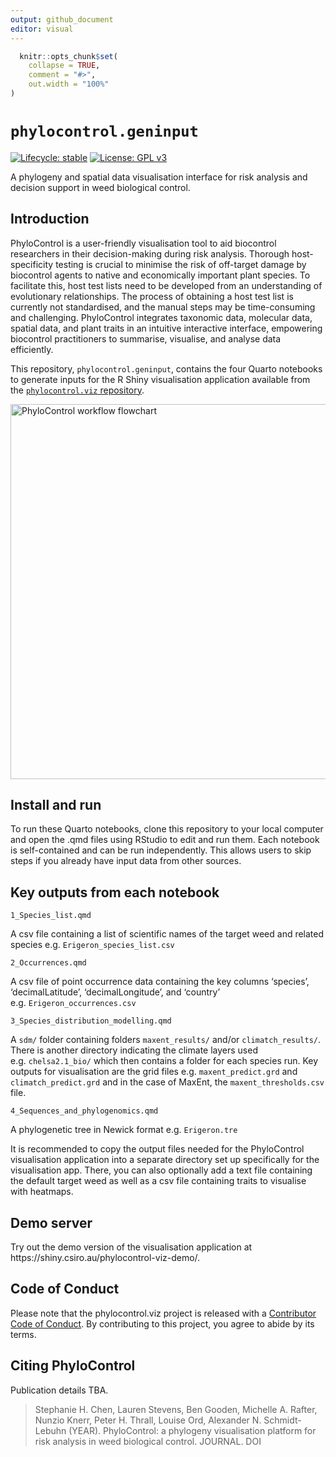 ```yaml
---
output: github_document
editor: visual
---
```


<!-- README.md is generated from README.Rmd. Please edit that file -->

```r
  knitr::opts_chunk$set(
    collapse = TRUE,
    comment = "#>",
    out.width = "100%"
)
```

# `phylocontrol.geninput`

<!-- badges: start -->

[![Lifecycle: stable](https://lifecycle.r-lib.org/articles/figures/lifecycle-stable.svg)](https://lifecycle.r-lib.org/articles/stages.html#stable)
[![License: GPL v3](https://img.shields.io/badge/License-GPLv3-blue.svg)](https://www.gnu.org/licenses/gpl-3.0)

<!-- badges: end -->

A phylogeny and spatial data visualisation interface for risk analysis and decision support in weed biological control.

## Introduction

PhyloControl is a user-friendly visualisation tool to aid biocontrol researchers in their decision-making during risk analysis. Thorough host-specificity testing is crucial to minimise the risk of off-target damage by biocontrol agents to native and economically important plant species. To facilitate this, host test lists need to be developed from an understanding of evolutionary relationships. The process of obtaining a host test list is currently not standardised, and the manual steps may be time-consuming and challenging. PhyloControl integrates taxonomic data, molecular data, spatial data, and plant traits in an intuitive interactive interface, empowering biocontrol practitioners to summarise, visualise, and analyse data efficiently.

This repository, `phylocontrol.geninput`, contains the four Quarto notebooks to generate inputs for the R Shiny visualisation application available from the [`phylocontrol.viz` repository](https://github.com/csiro/phylocontrol.viz).

<p align="center">

<img src="flowchart.png" alt="PhyloControl workflow flowchart" height="600"/>

</p>

## Install and run

To run these Quarto notebooks, clone this repository to your local computer and open the .qmd files using RStudio to edit and run them. Each notebook is self-contained and can be run independently. This allows users to skip steps if you already have input data from other sources.

## Key outputs from each notebook

`1_Species_list.qmd`

A csv file containing a list of scientific names of the target weed and related species e.g. `Erigeron_species_list.csv`

`2_Occurrences.qmd`

A csv file of point occurrence data containing the key columns 'species', 'decimalLatitude', 'decimalLongitude', and 'country' e.g. `Erigeron_occurrences.csv`

`3_Species_distribution_modelling.qmd`

A `sdm/` folder containing folders `maxent_results/` and/or `climatch_results/`. There is another directory indicating the climate layers used e.g. `chelsa2.1_bio/` which then contains a folder for each species run. Key outputs for visualisation are the grid files e.g. `maxent_predict.grd` and `climatch_predict.grd` and in the case of MaxEnt, the `maxent_thresholds.csv` file.

`4_Sequences_and_phylogenomics.qmd`

A phylogenetic tree in Newick format e.g. `Erigeron.tre`

It is recommended to copy the output files needed for the PhyloControl visualisation application into a separate directory set up specifically for the visualisation app. There, you can also optionally add a text file containing the default target weed as well as a csv file containing traits to visualise with heatmaps.

## Demo server ##

Try out the demo version of the visualisation application at https://shiny.csiro.au/phylocontrol-viz-demo/.

## Code of Conduct

Please note that the phylocontrol.viz project is released with a [Contributor Code of Conduct](https://contributor-covenant.org/version/2/1/CODE_OF_CONDUCT.html). By contributing to this project, you agree to abide by its terms.

## Citing PhyloControl

Publication details TBA.

> Stephanie H. Chen, Lauren Stevens, Ben Gooden, Michelle A. Rafter, Nunzio Knerr, Peter H. Thrall, Louise Ord, Alexander N. Schmidt-Lebuhn (YEAR). PhyloControl: a phylogeny visualisation platform for risk analysis in weed biological control. JOURNAL. DOI
